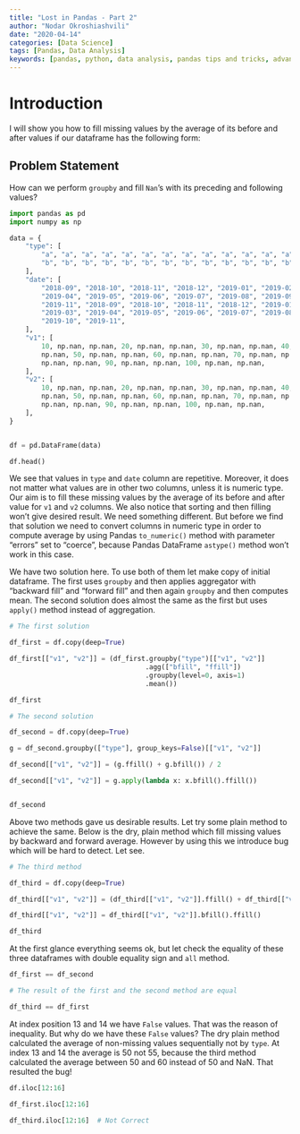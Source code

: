 ```yaml
---
title: "Lost in Pandas - Part 2"
author: "Nodar Okroshiashvili"
date: "2020-04-14"
categories: [Data Science]
tags: [Pandas, Data Analysis]
keywords: [pandas, python, data analysis, pandas tips and tricks, advance pandas, data transformation in pandas]
---
```


# Introduction

I will show you how to fill missing values by the average of its before and after values if our dataframe has the following form:

## Problem Statement

How can we perform ```groupby``` and fill ```Nan```'s with its preceding and following values?

```python

import pandas as pd
import numpy as np

```

```python

data = {
    "type": [
        "a", "a", "a", "a", "a", "a", "a", "a", "a", "a", "a", "a", "a", "a", "a",
        "b", "b", "b", "b", "b", "b", "b", "b", "b", "b", "b", "b", "b", "b", "b",
    ],
    "date": [
        "2018-09", "2018-10", "2018-11", "2018-12", "2019-01", "2019-02", "2019-03",
        "2019-04", "2019-05", "2019-06", "2019-07", "2019-08", "2019-09", "2019-10",
        "2019-11", "2018-09", "2018-10", "2018-11", "2018-12", "2019-01", "2019-02",
        "2019-03", "2019-04", "2019-05", "2019-06", "2019-07", "2019-08", "2019-09",
        "2019-10", "2019-11",
    ],
    "v1": [
        10, np.nan, np.nan, 20, np.nan, np.nan, 30, np.nan, np.nan, 40, np.nan,
        np.nan, 50, np.nan, np.nan, 60, np.nan, np.nan, 70, np.nan, np.nan, 80,
        np.nan, np.nan, 90, np.nan, np.nan, 100, np.nan, np.nan,
    ],
    "v2": [
        10, np.nan, np.nan, 20, np.nan, np.nan, 30, np.nan, np.nan, 40, np.nan,
        np.nan, 50, np.nan, np.nan, 60, np.nan, np.nan, 70, np.nan, np.nan, 80,
        np.nan, np.nan, 90, np.nan, np.nan, 100, np.nan, np.nan,
    ],
}


df = pd.DataFrame(data)

df.head()

```

We see that values in ```type``` and ```date``` column are repetitive. Moreover, it does not matter what values are in other two columns, unless it is numeric type. Our aim is to fill these missing values by the average of its before and after value for ```v1``` and ```v2``` columns. We also notice that sorting and then filling won't give desired result. We need something different. But before we find that solution we need to convert columns in numeric type in order to compute average by using Pandas ```to_numeric()``` method with parameter "errors" set to "coerce", because Pandas DataFrame ```astype()``` method won't work in this case.

We have two solution here. To use both of them let make copy of initial dataframe. The first uses ```groupby``` and then applies aggregator with "backward fill" and "forward fill" and then again ```groupby``` and then computes mean. The second solution does almost the same as the first but uses ```apply()``` method instead of aggregation.

```python

# The first solution

df_first = df.copy(deep=True)

df_first[["v1", "v2"]] = (df_first.groupby("type")[["v1", "v2"]]
                                  .agg(["bfill", "ffill"])
                                  .groupby(level=0, axis=1)
                                  .mean())

df_first

```

```python

# The second solution

df_second = df.copy(deep=True)

g = df_second.groupby(["type"], group_keys=False)[["v1", "v2"]]

df_second[["v1", "v2"]] = (g.ffill() + g.bfill()) / 2

df_second[["v1", "v2"]] = g.apply(lambda x: x.bfill().ffill())


df_second

```

Above two methods gave us desirable results. Let try some plain method to achieve the same. Below is the dry, plain method which fill missing values by  backward and forward average. However by using this we introduce bug which will be hard to detect. Let see.

```python

# The third method

df_third = df.copy(deep=True)

df_third[["v1", "v2"]] = (df_third[["v1", "v2"]].ffill() + df_third[["v1", "v2"]].bfill()) / 2

df_third[["v1", "v2"]] = df_third[["v1", "v2"]].bfill().ffill()

df_third

```

At the first glance everything seems ok, but let check the equality of these three dataframes with double equality sign and ```all``` method.

```python

df_first == df_second

# The result of the first and the second method are equal

```

```python

df_third == df_first

```

At index position 13 and 14 we have ```False``` values. That was the reason of inequality. But why do we have these ```False``` values? The dry plain method calculated the average of non-missing values sequentially not by ```type```. At index 13 and 14 the average is 50 not 55, because the third method calculated the average between 50 and 60 instead of 50 and NaN. That resulted the bug!

```python

df.iloc[12:16]

```

```python

df_first.iloc[12:16]

```

```python

df_third.iloc[12:16]  # Not Correct

```
